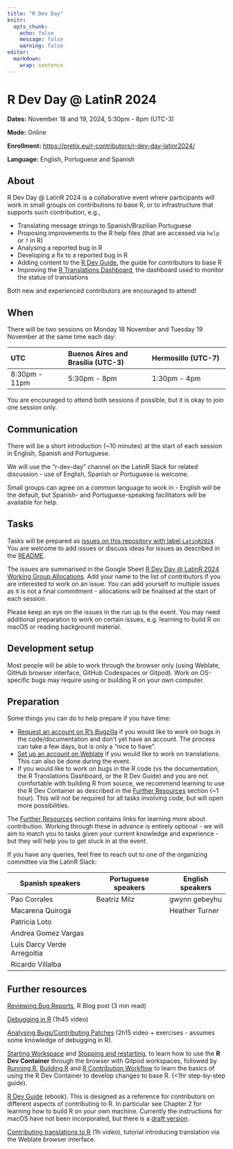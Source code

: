 ```yaml
---
title: "R Dev Day"
knitr:
  opts_chunk:
    echo: false
    message: false
    warning: false
editor: 
  markdown: 
    wrap: sentence
---
```


# R Dev Day \@ LatinR 2024

**Dates:** November 18 and 19, 2024, 5:30pm - 8pm (UTC-3)

**Mode:** Online

**Enrollment:** <https://pretix.eu/r-contributors/r-dev-day-latinr2024/>

**Language:** English, Portuguese and Spanish

## About

R Dev Day \@ LatinR 2024 is a collaborative event where participants will work in small groups on contributions to base R, or to infrastructure that supports such contribution, e.g.,

-   Translating message strings to Spanish/Brazilian Portuguese
-   Proposing improvements to the R help files (that are accessed via `help` or `?` in R)
-   Analysing a reported bug in R
-   Developing a fix to a reported bug in R
-   Adding content to the [R Dev Guide](https://contributor.r-project.org/rdevguide/), the guide for contributors to base R
-   Improving the [R Translations Dashboard](https://contributor.r-project.org/translations-dashboard/), the dashboard used to monitor the status of translations

Both new and experienced contributors are encouraged to attend!

## When

There will be two sessions on Monday 18 November and Tuesday 19 November at the same time each day:

| UTC           | Buenos Aires and Brasília (UTC-3) | Hermosillo (UTC-7) |
|:--------------|:---------------------|:-------------------|
| 8:30pm - 11pm | 5:30pm - 8pm         | 1:30pm - 4pm       |

You are encouraged to attend both sessions if possible, but it is okay to join one session only.

## Communication

There will be a short introduction (\~10 minutes) at the start of each session in English, Spanish and Portuguese.

We will use the "r-dev-day" channel on the LatinR Slack for related discussion - use of English, Spanish or Portuguese is welcome.

Small groups can agree on a common language to work in - English will be the default, but Spanish- and Portuguese-speaking facilitators will be available for help.

## Tasks

Tasks will be prepared as [issues on this repository with label `LatinR2024`](https://github.com/r-devel/r-dev-day/issues?q=is%3Aissue+is%3Aopen+label%3ALatinR2024).
You are welcome to add issues or discuss ideas for issues as described in the [README](https://github.com/r-devel/r-dev-day/blob/main/README.md).

The issues are summarised in the Google Sheet [R Dev Day \@ LatinR 2024 Working Group Allocations](https://docs.google.com/spreadsheets/d/1Nuwusm7Xgwpw54KZnnrnNVT9vPkOk2qmromBEbYNHnU/edit).
Add your name to the list of contributors if you are interested to work on an issue.
You can add yourself to multiple issues as it is not a final commitment - allocations will be finalised at the start of each session.

Please keep an eye on the issues in the run up to the event.
You may need additional preparation to work on certain issues, e.g. learning to build R on macOS or reading background material.

## Development setup

Most people will be able to work through the browser only (using Weblate, GitHub browser interface, GitHub Codespaces or Gitpod).
Work on OS-specific bugs may require using or building R on your own computer.

## Preparation

Some things you can do to help prepare if you have time:

-   [Request an account on R's Bugzilla](https://contributor.r-project.org/rdevguide/IssueTrack.html#bugzilla-account) if you would like to work on bugs in the code/documentation and don't yet have an account. The process can take a few days, but is only a "nice to have".
-   [Set up an account on Weblate](https://translate.rx.studio/projects/r-project/) if you would like to work on translations. This can also be done during the event.
-   If you would like to work on bugs in the R code (vs the documentation, the R Translations Dashboard, or the R Dev Guide) and you are not comfortable with building R from source, we recommend learning to use the R Dev Container as described in the [Further Resources](#further-resources) section (\~1 hour). This will not be required for all tasks involving code, but will open more possibilities.

The [Further Resources](#further-resources) section contains links for learning more about contribution.
Working through these in advance is entirely optional - we will aim to match you to tasks given your current knowledge and experience - but they will help you to get stuck in at the event.

If you have any queries, feel free to reach out to one of the organizing committee via the LatinR Slack:

| Spanish speakers            | Portuguese speakers | English speakers |
|-----------------------------|---------------------|------------------|
| Pao Corrales                | Beatriz Milz        | gwynn gebeyhu    |
| Macarena Quiroga            |                     | Heather Turner   |
| Patricia Loto               |                     |                  |
| Andrea Gomez Vargas         |                     |                  |
| Luis Darcy Verde Arregoitia |                     |                  |
| Ricardo Villalba            |                     |                  |

## Further resources {#further-resources}

[Reviewing Bug Reports](https://blog.r-project.org/2019/10/09/r-can-use-your-help-reviewing-bug-reports/index.html), R Blog post (3 min read)

[Debugging in R](https://youtu.be/31kl3Y0MUWc) (1h45 video)

[Analysing Bugs/Contributing Patches](https://contributor.r-project.org/tutorials/contributing-to-r/) (2h15 video + exercises - assumes some knowledge of debugging in R).

[Starting Workspace](https://contributor.r-project.org/r-dev-env/container_setup/gitpod_workspace/workspacestart/) and [Stopping and restarting](https://contributor.r-project.org/r-dev-env/container_setup/gitpod_workspace/workspacestop_and_restart/), to learn how to use the **R Dev Container** through the browser with Gitpod workspaces, followed by [Running R](https://contributor.r-project.org/r-dev-env/tutorials/running_r/), [Building R](https://contributor.r-project.org/r-dev-env/tutorials/building_r/) and [R Contribution Workflow](https://contributor.r-project.org/r-dev-env/tutorials/contribution_workflow/) to learn the basics of using the R Dev Container to develop changes to base R.
(\<1hr step-by-step guide).

[R Dev Guide](https://contributor.r-project.org/rdevguide/) (ebook).
This is designed as a reference for contributors on different aspects of contributing to R.
In particular see Chapter 2 for learning how to build R on your own machine.
Currently the instructions for macOS have not been incorporated, but there is a [draft version](https://github.com/r-devel/rcwg/blob/main/working_documents/install_r_macos.md).

[Contributing translations to R](https://youtu.be/ABdyZW8yGS4) (1h video), tutorial introducing translation via the Weblate browser interface.
